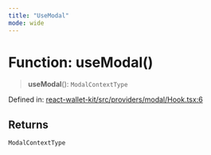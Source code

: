 ```yaml
---
title: "UseModal"
mode: wide
---
```

  
# Function: useModal()

> **useModal**(): `ModalContextType`

Defined in: [react-wallet-kit/src/providers/modal/Hook.tsx:6](https://github.com/tkhq/sdk/blob/main/packages/react-wallet-kit/src/providers/modal/Hook.tsx#L6)

## Returns

`ModalContextType`
